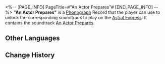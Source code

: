 <%-- [PAGE_INFO]
PageTitle=#"An Actor Prepares"#
[END_PAGE_INFO] --%>
{{Item Infobox
|id          = 210341
|image       = Item An Actor Prepares.png
|type        = Disk
|invCategory = Valuables
|rarity      = 3
|effect      = 
|description = A record that can be played on the Express' phonograph. It might be a chance acquisition or a gift from someone else. All sorts of memories surge up when the music plays &mdash; the smiles, encounters, touches, and the excitement of battle. Maybe that is why people still collect records even as society rapidly advances.<br />The current record contains the track "An Actor Prepares."
}}
{{Description|''Stipulating the sincerity of emotions and the authenticity of feelings within a given context &mdash; this is precisely what is demanded of a dramatist.''}}
'''"An Actor Prepares"''' is a [[Phonograph]] Record that the player can use to unlock the corresponding soundtrack to play on the [[Astral Express]]. It contains the soundtrack [[An Actor Prepares]].

==Other Languages==
{{Other Languages
|en   = "An Actor Prepares"
|zhs  = 《演员的自我修养》
|zht  = 《演員的自我修養》
|ja   = 『役者としての素養』
|ko   = ≪배우 수업≫
|es   = Un actor se prepara
|fr   = «&nbsp;An Actor Prepares&nbsp;»
|ru   = An Actor Prepares
|th   = "An Actor Prepares"
|vi   = "Sự Tu Dưỡng Của Diễn Viên"
|de   = „Ein Schauspieler bereitet sich vor“
|id   = "An Actor Prepares"
|pt   = "An Actor Prepares"
}}

==Change History==
{{Change History|2.2}}